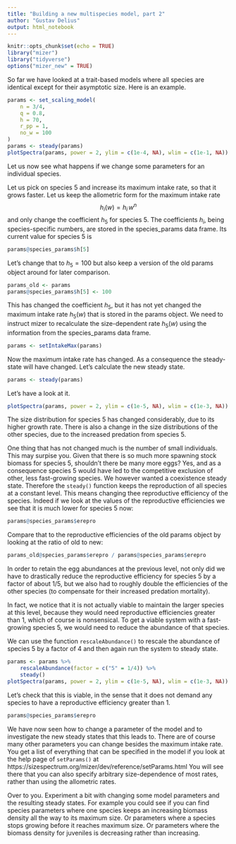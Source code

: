 ```yaml
---
title: "Building a new multispecies model, part 2"
author: "Gustav Delius"
output: html_notebook
---
```


```r
knitr::opts_chunk$set(echo = TRUE)
library("mizer")
library("tidyverse")
options("mizer_new" = TRUE)
```

So far we have looked at a trait-based models where all species are identical
except for their asymptotic size. Here is an example.
```r
params <- set_scaling_model(
    n = 3/4,
    q = 0.8,
    h = 70,
    r_pp = 1,
    no_w = 100
)
params <- steady(params)
plotSpectra(params, power = 2, ylim = c(1e-4, NA), wlim = c(1e-1, NA))
```

Let us now see what happens if we change some parameters for an individual
species.

Let us pick on species 5 and increase its maximum intake rate, so that it
grows faster. Let us keep the allometric form for the maximum intake rate
$$h_i(w) = h_i\, w^n$$
and only change the coefficient $h_5$ for species 5. The coefficients $h_i$,
being species-specific numbers, are stored in the species_params data frame. Its
current value for species 5 is
```r
params@species_params$h[5]
```
Let's change that to $h_5=100$ but also keep a version of the old params
object around for later comparison.
```r
params_old <- params
params@species_params$h[5] <- 100
```
This has changed the coefficient $h_5$, but it has not yet changed the maximum
intake rate $h_5(w)$ that is stored in the params object. We need to instruct
mizer to recalculate the size-dependent rate $h_5(w)$ using the information from
the species_params data frame.
```r
params <- setIntakeMax(params)
```
Now the maximum intake rate has changed. As a consequence the steady-state
will have changed. Let's calculate the new steady state.
```r
params <- steady(params)
```
Let's have a look at it.
```r
plotSpectra(params, power = 2, ylim = c(1e-5, NA), wlim = c(1e-3, NA))
```

The size distribution for species 5 has changed considerably, due to its 
higher growth rate. There is also a change in the size distributions of the
other species, due to the increased predation from species 5.

One thing that has not changed much is the number of small individuals. This may
surpise you. Given that there is so much more spawning stock biomass for species
5, shouldn't there be many more eggs? Yes, and as a consequence species 5 would
have led to the competitive exclusion of other, less fast-growing species. We
however wanted a coexistence steady state. Therefore the `steady()` function
keeps the reproduction of all species at a constant level. This means changing
thee reproductive efficiency of the species. Indeed if we look at the values of
the reproductive efficiencies we see that it is much lower for species 5 now:
```r
params@species_params$erepro
```
Compare that to the reproductive efficiencies of the old params object by
looking at the ratio of old to new:
```r
params_old@species_params$erepro / params@species_params$erepro
```
In order to retain the egg abundances at the previous level, not only did we
have to drastically reduce the reproductive efficiency for species 5 by a factor
of about 1/5, but we also had to roughly double the efficiencies of the other
species (to compensate for their increased predation mortality).

In fact, we notice that it is not actually viable to maintain the larger species
at this level, because they would need reproductive efficiencies greater than 1,
which of course is nonsensical. To get a viable system with a fast-growing
species 5, we would need to reduce the abundance of that species.

We can use the function `rescaleAbundance()` to rescale the abundance of species
5 by a factor of 4 and then again run the system to steady state.
```r
params <- params %>% 
    rescaleAbundance(factor = c("5" = 1/4)) %>% 
    steady()
plotSpectra(params, power = 2, ylim = c(1e-5, NA), wlim = c(1e-3, NA))
```
Let's check that this is viable, in the sense that it does not demand any 
species to have a reproductive efficiency greater than 1.
```r
params@species_params$erepro
```

We have now seen how to change a parameter of the model and to investigate the
new steady states that this leads to. There are of course many other 
parameters you can change besides the maximum intake rate. You get a list of
everything that can be specified in the model if you look at the help page
of `setParams()` at 
https://sizespectrum.org/mizer/dev/reference/setParams.html
You will see there that you can also specify arbitrary size-dependence of 
most rates, rather than using the allometric rates.

Over to you. Experiment a bit with changing some model parameters and the
resulting steady states. For example you could see if you can find species
parameters where one species keeps an increasing biomass density all the way to
its maximum size. Or parameters where a species stops growing before it
reaches maximum size. Or parameters where the biomass density for juveniles
is decreasing rather than increasing.
